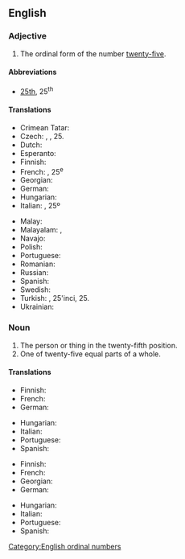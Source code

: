 ==English==
{{number box|en|25}}

===Adjective===
{{en-adj|head=[[twenty]]-[[fifth]]|-}}

# The ordinal form of the number [[twenty-five]].

====Abbreviations====
* [[25th]], 25<sup>th</sup>

====Translations====
{{trans-top|the ordinal form of the number twenty-five}}
* Crimean Tatar: {{t|crh|yigirmi beşinci}}
* Czech: {{t|cs|dvacátýpátý}}, {{t+|cs|pětadvacátý}}, 25.
* Dutch: {{t+|nl|vijfentwintigste}}
* Esperanto: {{t|eo|dudek-kvina}}
* Finnish: {{t|fi|kahdeskymmenesviides}}
* French: {{t+|fr|vingt-cinquième}}, 25<sup>e</sup>
* Georgian: {{t|ka|ოცდამეხუთე}}
* German: {{t+|de|fünfundzwanzigste}}
* Hungarian: {{t+|hu|huszonötödik}}
* Italian: {{t+|it|venticinquesimo}}, 25º
{{trans-mid}}
* Malay: {{t|ms|kedua puluh lima}}
* Malayalam: {{t|ml|ഇരുപത്തഞ്ചാം}}, {{t|ml|ഇരുപത്തിയഞ്ചാം}}
* Navajo: {{t|nv|naadįįʼashdlaʼ góneʼ}}
* Polish: {{t|pl|[[dwudziesty]] [[piąty]]}}
* Portuguese: {{t|pt|vigésimo quinto}}
* Romanian: {{t|ro|douăzeci și cincilea}}
* Russian: {{t|ru|два́дцать пя́тый}}
* Spanish: {{t+|es|vigesimoquinto}}
* Swedish: {{t|sv|tjugofemte}}
* Turkish: {{t|tr|yirmi beşinci}}, 25'inci, 25.
* Ukrainian: {{t|uk|два́дцять п'я́тий}}
{{trans-bottom}}

===Noun===
{{en-noun|head=[[twenty]]-[[fifth]]}}

# The person or thing in the twenty-fifth position.
# One of twenty-five equal parts of a whole.

====Translations====
{{trans-top|person or thing in the twenty-fifth position}}
* Finnish: {{t|fi|kahdeskymmenesviides}}
* French: {{t+|fr|vingt-cinquième|m|f}}
* German: {{t+|de|fünfundzwanzigste}}
{{trans-mid}}
* Hungarian: {{t+|hu|huszonötödik}}
* Italian: {{t+|it|venticinquesimo|m}}
* Portuguese: {{t|pt|vigésimo quinto}}
* Spanish: {{t|es|vigésimo quinto}}
{{trans-bottom}}

{{trans-top|one of twenty-five equal parts of a whole}}
* Finnish: {{t|fi|kahdeskymmenesviidesosa}}
* French: {{t+|fr|vingt-cinquième|m}}
* Georgian: {{t|ka|ოცდამეხუთედი}}
* German: {{t+|de|fünfundzwanzigste}}
{{trans-mid}}
* Hungarian: {{t|hu|huszonötöd}}
* Italian: {{t+|it|venticinquesimo|m}}
* Portuguese: {{t|pt|vinte e cinco avos}}
* Spanish: {{t|es|vigésimo quinto}}
{{trans-bottom}}

[[Category:English ordinal numbers]]